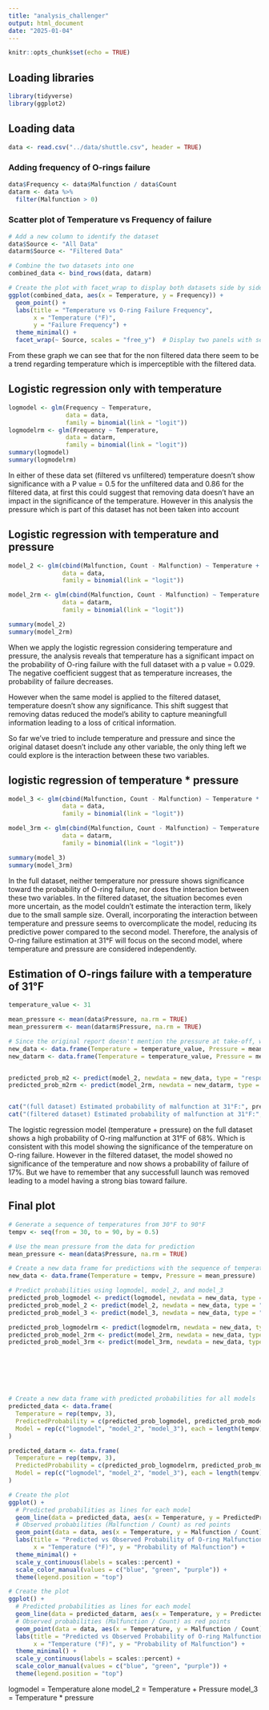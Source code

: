 ```yaml
---
title: "analysis_challenger"
output: html_document
date: "2025-01-04"
---
```


```r
knitr::opts_chunk$set(echo = TRUE)
```

## Loading libraries

```r
library(tidyverse)
library(ggplot2)
```

## Loading data

```r
data <- read.csv("../data/shuttle.csv", header = TRUE)
```

### Adding frequency of O-rings failure
```r
data$Frequency <- data$Malfunction / data$Count
datarm <- data %>%
  filter(Malfunction > 0)
```

### Scatter plot of Temperature vs Frequency of failure
```r
# Add a new column to identify the dataset
data$Source <- "All Data"
datarm$Source <- "Filtered Data"

# Combine the two datasets into one
combined_data <- bind_rows(data, datarm)

# Create the plot with facet_wrap to display both datasets side by side
ggplot(combined_data, aes(x = Temperature, y = Frequency)) +
  geom_point() +
  labs(title = "Temperature vs O-ring Failure Frequency",
       x = "Temperature (°F)",
       y = "Failure Frequency") +
  theme_minimal() +
  facet_wrap(~ Source, scales = "free_y")  # Display two panels with separate y-axis for each dataset

```



From these graph we can see that for the non filtered data there seem to be a trend regarding temperature which is imperceptible with the filtered data.

## Logistic regression only with temperature
```r
logmodel <- glm(Frequency ~ Temperature, 
                data = data, 
                family = binomial(link = "logit"))
logmodelrm <- glm(Frequency ~ Temperature, 
                data = datarm, 
                family = binomial(link = "logit"))
summary(logmodel)
summary(logmodelrm)
```

In either of these data set (filtered vs unfiltered) temperature doesn't show significance with a P value = 0.5 for the unfiltered data and 0.86 for the filtered data, at first this could suggest that removing data doesn't have an impact in the significance of the temperature. However in this analysis the pressure which is part of this dataset has not been taken into account

## Logistic regression with temperature and pressure
```r
model_2 <- glm(cbind(Malfunction, Count - Malfunction) ~ Temperature + Pressure, 
               data = data, 
               family = binomial(link = "logit"))

model_2rm <- glm(cbind(Malfunction, Count - Malfunction) ~ Temperature + Pressure, 
               data = datarm, 
               family = binomial(link = "logit"))

summary(model_2)
summary(model_2rm)

```

When we apply the logistic regression considering temperature and pressure, the analysis reveals that temperature has a significant impact on the probability of O-ring failure with the full dataset with a p value = 0.029. The negative coefficient suggest that as temperature increases, the probability of failure decreases.

However when the same model is applied to the filtered dataset, temperature doesn't show any significance. This shift suggest that removing datas reduced the model's ability to capture meaningfull information leading to a loss of critical information.

So far we've tried to include temperature and pressure and since the original dataset doesn't include any other variable, the only thing left we could explore is the interaction between these two variables.

## logistic regression of temperature * pressure
```r
model_3 <- glm(cbind(Malfunction, Count - Malfunction) ~ Temperature * Pressure, 
               data = data, 
               family = binomial(link = "logit"))

model_3rm <- glm(cbind(Malfunction, Count - Malfunction) ~ Temperature * Pressure, 
               data = datarm, 
               family = binomial(link = "logit"))

summary(model_3)
summary(model_3rm)
```

In the full dataset, neither temperature nor pressure shows significance toward the probability of O-ring failure, nor does the interaction between these two variables. In the filtered dataset, the situation becomes even more uncertain, as the model couldn't estimate the interaction term, likely due to the small sample size. Overall, incorporating the interaction between temperature and pressure seems to overcomplicate the model, reducing its predictive power compared to the second model. Therefore, the analysis of O-ring failure estimation at 31°F will focus on the second model, where temperature and pressure are considered independently.

## Estimation of O-rings failure with a temperature of 31°F
```r
temperature_value <- 31

mean_pressure <- mean(data$Pressure, na.rm = TRUE)
mean_pressurerm <- mean(datarm$Pressure, na.rm = TRUE)

# Since the original report doesn't mention the pressure at take-off, we will use the mean pressure
new_data <- data.frame(Temperature = temperature_value, Pressure = mean_pressure)
new_datarm <- data.frame(Temperature = temperature_value, Pressure = mean_pressurerm)


predicted_prob_m2 <- predict(model_2, newdata = new_data, type = "response")
predicted_prob_m2rm <- predict(model_2rm, newdata = new_datarm, type = "response")


cat("(full dataset) Estimated probability of malfunction at 31°F:", predicted_prob_m2, "\n")
cat("(filtered dataset) Estimated probability of malfunction at 31°F:", predicted_prob_m2rm, "\n")

```

The logistic regression model (temperature + pressure) on the full dataset shows a high probability of O-ring malfunction at 31°F of 68%. Which is consistent with this model showing the significance of the temperature on O-ring failure. However in the filtered dataset, the model showed no significance of the temperature and now shows a probability of failure of 17%. But we have to remember that any successfull launch was removed leading to a model having a strong bias toward failure.


## Final plot
```r
# Generate a sequence of temperatures from 30°F to 90°F
tempv <- seq(from = 30, to = 90, by = 0.5)

# Use the mean pressure from the data for prediction
mean_pressure <- mean(data$Pressure, na.rm = TRUE)

# Create a new data frame for predictions with the sequence of temperatures and mean pressure
new_data <- data.frame(Temperature = tempv, Pressure = mean_pressure)

# Predict probabilities using logmodel, model_2, and model_3
predicted_prob_logmodel <- predict(logmodel, newdata = new_data, type = "response")
predicted_prob_model_2 <- predict(model_2, newdata = new_data, type = "response")
predicted_prob_model_3 <- predict(model_3, newdata = new_data, type = "response")

predicted_prob_logmodelrm <- predict(logmodelrm, newdata = new_data, type = "response")
predicted_prob_model_2rm <- predict(model_2rm, newdata = new_data, type = "response")
predicted_prob_model_3rm <- predict(model_3rm, newdata = new_data, type = "response")







# Create a new data frame with predicted probabilities for all models
predicted_data <- data.frame(
  Temperature = rep(tempv, 3),
  PredictedProbability = c(predicted_prob_logmodel, predicted_prob_model_2, predicted_prob_model_3),
  Model = rep(c("logmodel", "model_2", "model_3"), each = length(tempv))
)

predicted_datarm <- data.frame(
  Temperature = rep(tempv, 3),
  PredictedProbability = c(predicted_prob_logmodelrm, predicted_prob_model_2rm, predicted_prob_model_3rm),
  Model = rep(c("logmodel", "model_2", "model_3"), each = length(tempv))
)

# Create the plot
ggplot() +
  # Predicted probabilities as lines for each model
  geom_line(data = predicted_data, aes(x = Temperature, y = PredictedProbability, color = Model), size = 1) +
  # Observed probabilities (Malfunction / Count) as red points
  geom_point(data = data, aes(x = Temperature, y = Malfunction / Count), color = "red", shape = 16) +
  labs(title = "Predicted vs Observed Probability of O-ring Malfunction",
       x = "Temperature (°F)", y = "Probability of Malfunction") +
  theme_minimal() +
  scale_y_continuous(labels = scales::percent) +
  scale_color_manual(values = c("blue", "green", "purple")) +
  theme(legend.position = "top")

# Create the plot
ggplot() +
  # Predicted probabilities as lines for each model
  geom_line(data = predicted_datarm, aes(x = Temperature, y = PredictedProbability, color = Model), size = 1) +
  # Observed probabilities (Malfunction / Count) as red points
  geom_point(data = data, aes(x = Temperature, y = Malfunction / Count), color = "red", shape = 16) +
  labs(title = "Predicted vs Observed Probability of O-ring Malfunction",
       x = "Temperature (°F)", y = "Probability of Malfunction") +
  theme_minimal() +
  scale_y_continuous(labels = scales::percent) +
  scale_color_manual(values = c("blue", "green", "purple")) +
  theme(legend.position = "top")

```

logmodel = Temperature alone
model_2 = Temperature + Pressure
model_3 = Temperature * pressure
